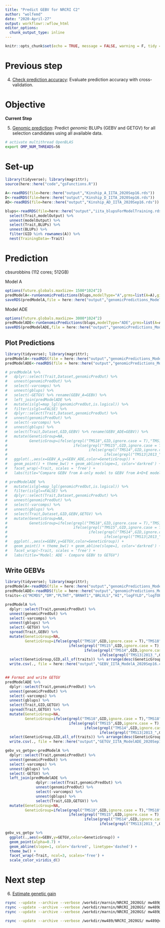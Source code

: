 ```yaml
---
title: "Predict GEBV for NRCRI C2"
author: "wolfemd"
date: "2020-April-27"
output: workflowr::wflow_html
editor_options:
  chunk_output_type: inline
---
```


```r
knitr::opts_chunk$set(echo = TRUE, message = FALSE, warning = F, tidy = T)
```

# Previous step

4. [Check prediction accuracy](04-CrossValidation.html): Evaluate prediction accuracy with cross-validation.

# Objective

**Current Step**  

5. [Genomic prediction](05-GetGBLUPs.html): Predict _genomic_ BLUPs (GEBV and GETGV) for all selection candidates using all available data.

```bash
# activate multithread OpenBLAS 
export OMP_NUM_THREADS=56
```

# Set-up

```r
library(tidyverse); library(magrittr); 
source(here::here("code","gsFunctions.R"))

A<-readRDS(file=here::here("output","Kinship_A_IITA_2020Sep16.rds"))
D<-readRDS(file=here::here("output","Kinship_D_IITA_2020Sep16.rds"))
AD<-readRDS(file=here::here("output","Kinship_AD_IITA_2020Sep16.rds"))

blups<-readRDS(file=here::here("output","iita_blupsForModelTraining.rds")) %>% 
  select(Trait,modelOutput) %>% 
  unnest(modelOutput) %>% 
  select(Trait,BLUPs) %>% 
  unnest(BLUPs) %>% 
  filter(GID %in% rownames(A)) %>% 
  nest(TrainingData=-Trait)
```

# Prediction

cbsurobbins (112 cores; 512GB) 

Model A
```r
options(future.globals.maxSize= 1500*1024^2)
predModelA<-runGenomicPredictions(blups,modelType="A",grms=list(A=A),gid="GID",ncores=7)
saveRDS(predModelA,file = here::here("output","genomicPredictions_ModelA_IITA_2020Sep16.rds"))
```

Model ADE
```r
options(future.globals.maxSize= 3000*1024^2)
predModelADE<-runGenomicPredictions(blups,modelType="ADE",grms=list(A=A,D=D,AD=AD),gid="GID",ncores=7)
saveRDS(predModelADE,file = here::here("output","genomicPredictions_ModelADE_IITA_2020Sep16.rds"))
```

## Plot Predictions
```r
library(tidyverse); library(magrittr);
predModelA<-readRDS(file = here::here("output","genomicPredictions_ModelA_IITA_2020Sep16.rds"))
predModelADE<-readRDS(file = here::here("output","genomicPredictions_ModelADE_IITA_2020Sep16.rds"))
```

```r
# predModelA %>% 
#   dplyr::select(Trait,Dataset,genomicPredOut) %>% 
#   unnest(genomicPredOut) %>% 
#   select(-varcomps) %>% 
#   unnest(gblups) %>% 
#   select(-GETGV) %>% rename(GEBV_A=GEBV) %>% 
#   left_join(predModelADE %>% 
#   mutate(islgl=map_lgl(genomicPredOut,is.logical)) %>% 
#   filter(islgl==FALSE) %>% 
#   dplyr::select(Trait,Dataset,genomicPredOut) %>% 
#   unnest(genomicPredOut) %>% 
#   select(-varcomps) %>% 
#   unnest(gblups) %>% 
#   select(Trait,Dataset,GID,GEBV) %>% rename(GEBV_ADE=GEBV)) %>% 
#   mutate(GeneticGroup=NA,
#          GeneticGroup=ifelse(grepl("TMS18",GID,ignore.case = T),"TMS18",
#                              ifelse(grepl("TMS15",GID,ignore.case = T),"TMS15",
#                                     ifelse(grepl("TMS14",GID,ignore.case = T),"TMS14",
#                                            ifelse(grepl("TMS13|2013_",GID,ignore.case = T),"TMS13","GGetc"))))) %>% 
#   ggplot(.,aes(x=GEBV_A,y=GEBV_ADE,color=GeneticGroup)) + 
#   geom_point() + theme_bw() + geom_abline(slope=1, color='darkred') + 
#   facet_wrap(~Trait, scales = 'free') + 
#   labs(title="Compare GEBV from A-only model to GEBV from A+D+E model")
```
```r
# predModelADE %>% 
#   mutate(islgl=map_lgl(genomicPredOut,is.logical)) %>% 
#   filter(islgl==FALSE) %>% 
#   dplyr::select(Trait,Dataset,genomicPredOut) %>% 
#   unnest(genomicPredOut) %>% 
#   select(-varcomps) %>% 
#   unnest(gblups) %>% 
#   select(Trait,Dataset,GID,GEBV,GETGV) %>% 
#   mutate(GeneticGroup=NA,
#          GeneticGroup=ifelse(grepl("TMS18",GID,ignore.case = T),"TMS18",
#                              ifelse(grepl("TMS15",GID,ignore.case = T),"TMS15",
#                                     ifelse(grepl("TMS14",GID,ignore.case = T),"TMS14",
#                                            ifelse(grepl("TMS13|2013_",GID,ignore.case = T),"TMS13","GGetc"))))) %>% 
#   ggplot(.,aes(x=GEBV,y=GETGV,color=GeneticGroup)) + 
#   geom_point() + theme_bw() + geom_abline(slope=1, color='darkred') + 
#   facet_wrap(~Trait, scales = 'free') +
#   labs(title="Model: ADE - Compare GEBV to GETGV")
```

## Write GEBVs
```r
library(tidyverse); library(magrittr);
predModelA<-readRDS(file = here::here("output","genomicPredictions_ModelA_IITA_2020Sep16.rds"))
predModelADE<-readRDS(file = here::here("output","genomicPredictions_ModelADE_IITA_2020Sep16.rds"))
traits<-c("MCMDS","DM","PLTHT","BRNHT1","BRLVLS","HI","logFYLD","logTOPYLD","logRTNO","TCHART","LCHROMO","ACHROMO","BCHROMO")
```

```r
predModelA %>% 
  dplyr::select(Trait,genomicPredOut) %>% 
  unnest(genomicPredOut) %>% 
  select(-varcomps) %>% 
  unnest(gblups) %>% 
  select(-GETGV) %>% 
  spread(Trait,GEBV) %>% 
  mutate(GeneticGroup=NA,
         GeneticGroup=ifelse(grepl("TMS18",GID,ignore.case = T),"TMS18",
                             ifelse(grepl("TMS15",GID,ignore.case = T),"TMS15",
                                    ifelse(grepl("TMS14",GID,ignore.case = T),"TMS14",
                                           ifelse(grepl("TMS13|2013_",GID,ignore.case = T),"TMS13","GGetc"))))) %>% 
  select(GeneticGroup,GID,all_of(traits)) %>% arrange(desc(GeneticGroup)) %>% 
  write.csv(., file = here::here("output","GEBV_IITA_ModelA_2020Sep16.csv"), row.names = F)
  
```
```r
## Format and write GETGV
predModelADE %>% 
  dplyr::select(Trait,genomicPredOut) %>% 
  unnest(genomicPredOut) %>% 
  select(-varcomps) %>% 
  unnest(gblups) %>% 
  select(Trait,GID,GETGV) %>% 
  spread(Trait,GETGV) %>% 
  mutate(GeneticGroup=NA,
         GeneticGroup=ifelse(grepl("TMS18",GID,ignore.case = T),"TMS18",
                             ifelse(grepl("TMS15",GID,ignore.case = T),"TMS15",
                                    ifelse(grepl("TMS14",GID,ignore.case = T),"TMS14",
                                           ifelse(grepl("TMS13|2013_",GID,ignore.case = T),"TMS13","GGetc"))))) %>% 
  select(GeneticGroup,GID,all_of(traits)) %>% arrange(desc(GeneticGroup)) %>% 
  write.csv(., file = here::here("output","GETGV_IITA_ModelADE_2020Sep16.csv"), row.names = F)
```

```r
gebv_vs_getgv<-predModelA %>% 
  dplyr::select(Trait,genomicPredOut) %>% 
  unnest(genomicPredOut) %>% 
  select(-varcomps) %>% 
  unnest(gblups) %>% 
  select(-GETGV) %>% 
  left_join(predModelADE %>% 
              dplyr::select(Trait,genomicPredOut) %>% 
              unnest(genomicPredOut) %>% 
              select(-varcomps) %>% 
              unnest(gblups) %>% 
              select(Trait,GID,GETGV)) %>% 
  mutate(GeneticGroup=NA,
         GeneticGroup=ifelse(grepl("TMS18",GID,ignore.case = T),"TMS18",
                             ifelse(grepl("TMS15",GID,ignore.case = T),"TMS15",
                                    ifelse(grepl("TMS14",GID,ignore.case = T),"TMS14",
                                           ifelse(grepl("TMS13|2013_",GID,ignore.case = T),"TMS13","GGetc")))))
```


```r
gebv_vs_getgv %>% 
  ggplot(.,aes(x=GEBV,y=GETGV,color=GeneticGroup)) + 
  geom_point(alpha=0.7) + 
  geom_abline(slope=1, color='darkred', linetype='dashed') + 
  theme_bw() + 
  facet_wrap(~Trait, ncol=3, scales='free') + 
  scale_color_viridis_d()
```

# Next step

6. [Estimate genetic gain](06-GetGainEst.html)

```bash
rsync --update --archive --verbose /workdir/marnin/NRCRI_2020GS/ mw489@cbsulm13.biohpc.cornell.edu:/workdir/mw489/NRCRI_2020GS;
rsync --update --archive --verbose /workdir/marnin/NRCRI_2020GS/ mw489@cbsulm15.biohpc.cornell.edu:/workdir/mw489/NRCRI_2020GS;
rsync --update --archive --verbose /workdir/marnin/NRCRI_2020GS/ mw489@cbsulm18.biohpc.cornell.edu:/workdir/mw489/NRCRI_2020GS;

rsync --update --archive --verbose /workdir/mw489/NRCRI_2020GS/ mw489@cbsurobbins.biohpc.cornell.edu:/workdir/marnin/NRCRI_2020GS;
```
